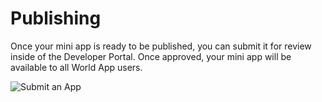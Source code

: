 # Publishing

Once your mini app is ready to be published, you can submit it for review inside of the Developer Portal. Once approved, your mini app will be available to all World App users.

![Submit an App](/images/docs/mini-apps/quick-start/submit-app.png)
